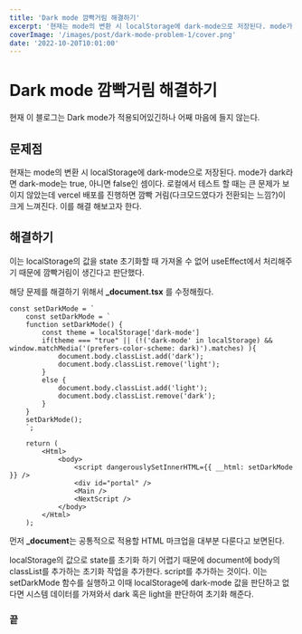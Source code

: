 ```yaml
---
title: 'Dark mode 깜빡거림 해결하기'
excerpt: '현재는 mode의 변환 시 localStorage에 dark-mode으로 저장된다. mode가 dark라면 dark-mode는 true, 아니면 false인 셈이다. 로컬에서 테스트 할 때는 큰 문제가 보이지 않았는데 vercel 배포를 진행하면 깜빡 거림이 크게 느껴진다.  이를 해결 해보고자 한다.'
coverImage: '/images/post/dark-mode-problem-1/cover.png'
date: '2022-10-20T10:01:00'
---
```

# Dark mode 깜빡거림 해결하기

현재 이 블로그는 Dark mode가 적용되어있긴하나 어째 마음에 들지 않는다. 



## 문제점
현재는 mode의 변환 시 localStorage에 dark-mode으로 저장된다. mode가 dark라면 dark-mode는 true, 아니면 false인 셈이다. 로컬에서 테스트 할 때는 큰 문제가 보이지 않았는데 vercel 배포를 진행하면 깜빡 거림(다크모드였다가 전환되는 느낌?)이 크게 느껴진다. 이를 해결 해보고자 한다.

## 해결하기

이는 localStorage의 값을  state 초기화할 때 가져올 수 없어 useEffect에서 처리해주기 때문에 깜빡거림이 생긴다고 판단했다.

해당 문제를 해결하기 위해서 **_document.tsx** 를 수정해줬다.

```
const setDarkMode = `
    const setDarkMode = `
    function setDarkMode() {
        const theme = localStorage['dark-mode']
        if(theme === "true" || (!('dark-mode' in localStorage) && window.matchMedia('(prefers-color-scheme: dark)').matches) ){
            document.body.classList.add('dark');
            document.body.classList.remove('light');
        }
        else {
            document.body.classList.add('light');
            document.body.classList.remove('dark');
        }
    }
    setDarkMode();
    `;

    return (
        <Html>
            <body>
                <script dangerouslySetInnerHTML={{ __html: setDarkMode }} />
                <div id="portal" />
                <Main />
                <NextScript />
            </body>
        </Html>
    );
```

먼저 **_document**는 공통적으로 적용할 HTML 마크업을 대부분 다룬다고 보면된다. 

localStorage의 값으로 state를 초기화 하기 어렵기 때문에 document에 body의 classList를 추가하는 초기화 작업을 추가한다.  script를 추가하는 것이다. 이는 setDarkMode 함수를 실행하고 이때 localStorage에 dark-mode 값을 판단하고 없다면 시스템 데이터를 가져와서 dark 혹은 light을 판단하여 초기화 해준다.


### 끝